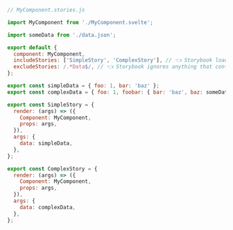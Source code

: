 ```js
// MyComponent.stories.js

import MyComponent from './MyComponent.svelte';

import someData from './data.json';

export default {
  component: MyComponent,
  includeStories: ['SimpleStory', 'ComplexStory'], // 👈 Storybook loads these stories
  excludeStories: /.*Data$/, // 👈 Storybook ignores anything that contains Data
};

export const simpleData = { foo: 1, bar: 'baz' };
export const complexData = { foo: 1, foobar: { bar: 'baz', baz: someData } };

export const SimpleStory = {
  render: (args) => ({
    Component: MyComponent,
    props: args,
  }),
  args: {
    data: simpleData,
  },
};

export const ComplexStory = {
  render: (args) => ({
    Component: MyComponent,
    props: args,
  }),
  args: {
    data: complexData,
  },
};
```
